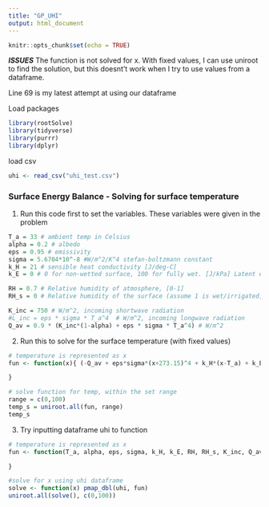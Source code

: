```yaml
---
title: "GP_UHI"
output: html_document
---
```


```r
knitr::opts_chunk$set(echo = TRUE)
```

***ISSUES*** 
 The function is not solved for x. With fixed values, I can use uniroot to find the solution, but this doesnt't work when I try to use values from a dataframe. 
 
Line 69 is my latest attempt at using our dataframe


Load packages 
```r
library(rootSolve)
library(tidyverse)
library(purrr)
library(dplyr)

```


load csv 
```r
uhi <- read_csv("uhi_test.csv")

```

### Surface Energy Balance - Solving for surface temperature 

1. Run this code first to set the variables. These variables were given in the problem


```r
T_a = 33 # ambient temp in Celsius 
alpha = 0.2 # albedo 
eps = 0.95 # emissivity 
sigma = 5.6704*10^-8 #W/m^2/K^4 stefan-boltzmann constant
k_H = 21 # sensible heat conductivity [J/deg-C]
k_E = 0 # 0 for non-wetted surface, 100 for fully wet. [J/kPa] Latent energy only present if surface is wet

RH = 0.7 # Relative humidity of atmosphere, [0-1]
RH_s = 0 # Relative humidity of the surface (assume 1 is wet/irrigated, 0 is dry)

K_inc = 750 # W/m^2, incoming shortwave radiation
#L_inc = eps * sigma * T_a^4  # W/m^2, incoming longwave radiation
Q_av = 0.9 * (K_inc*(1-alpha) + eps * sigma * T_a^4) # W/m^2 

```

2. Run this to solve for the surface temperature (with fixed values)

```r
# temperature is represented as x 
fun <- function(x){ (-Q_av + eps*sigma*(x+273.15)^4 + k_H*(x-T_a) + k_E*(RH_s*0.61078*exp(17.27*x/(x+237.3)) - RH*0.61078*exp(17.27*T_a/(T_a+237.3))))

}

# solve function for temp, within the set range 
range = c(0,100)
temp_s = uniroot.all(fun, range)
temp_s


```
3. Try inputting dataframe uhi to function 

```r
# temperature is represented as x 
fun <- function(T_a, alpha, eps, sigma, k_H, k_E, RH, RH_s, K_inc, Q_av){ (-Q_av + eps*sigma*(x+273.15)^4 + k_H*(x-T_a) + k_E*(RH_s*0.61078*exp(17.27*x/(x+237.3)) - RH*0.61078*exp(17.27*T_a/(T_a+237.3))))

}

#solve for x using uhi dataframe
solve <- function(x) pmap_dbl(uhi, fun)
uniroot.all(solve(), c(0,100))
 

```





